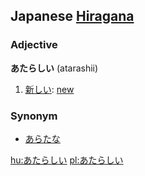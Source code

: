 == Japanese [[Hiragana]] ==
===Adjective===
'''あたらしい''' (atarashii)

# [[新しい]]: [[new]]

===Synonym===
*[[あらたな]]

[[hu:あたらしい]]
[[pl:あたらしい]]